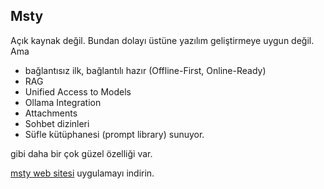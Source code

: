 ## Msty

Açık kaynak değil. 
Bundan dolayı üstüne yazılım geliştirmeye uygun değil.
Ama 

- bağlantısız ilk, bağlantılı hazır (Offline-First, Online-Ready)
- RAG
- Unified Access to Models
- Ollama Integration
- Attachments
- Sohbet dizinleri 
- Süfle kütüphanesi (prompt library) sunuyor.

gibi daha bir çok güzel özelliği var.

[msty web sitesi](https://msty.app/) uygulamayı indirin.
